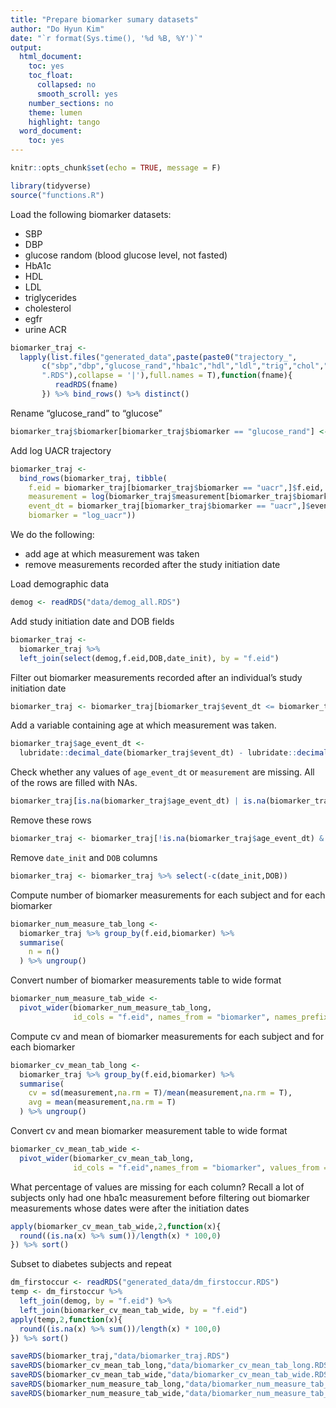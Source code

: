 ```yaml
---
title: "Prepare biomarker sumary datasets"
author: "Do Hyun Kim"
date: "`r format(Sys.time(), '%d %B, %Y')`"
output:
  html_document:
    toc: yes
    toc_float:
      collapsed: no
      smooth_scroll: yes
    number_sections: no
    theme: lumen
    highlight: tango
  word_document:
    toc: yes
---
```


```r
knitr::opts_chunk$set(echo = TRUE, message = F)
```

```r
library(tidyverse)
source("functions.R")
```

Load the following biomarker datasets:

- SBP 
- DBP 
- glucose random (blood glucose level, not fasted)
- HbA1c
- HDL
- LDL
- triglycerides
- cholesterol
- egfr
- urine ACR

```r
biomarker_traj <- 
  lapply(list.files("generated_data",paste(paste0("trajectory_",
       c("sbp","dbp","glucose_rand","hba1c","hdl","ldl","trig","chol","egfr","uacr"),
       ".RDS"),collapse = '|'),full.names = T),function(fname){
          readRDS(fname)
       }) %>% bind_rows() %>% distinct()
```

Rename "glucose_rand" to "glucose"
```r
biomarker_traj$biomarker[biomarker_traj$biomarker == "glucose_rand"] <- "glucose"
```

Add log UACR trajectory
```r
biomarker_traj <- 
  bind_rows(biomarker_traj, tibble(
    f.eid = biomarker_traj[biomarker_traj$biomarker == "uacr",]$f.eid,
    measurement = log(biomarker_traj$measurement[biomarker_traj$biomarker == "uacr"]),
    event_dt = biomarker_traj[biomarker_traj$biomarker == "uacr",]$event_dt,
    biomarker = "log_uacr"))
```


We do the following:

- add age at which measurement was taken
- remove measurements recorded after the study initiation date

Load demographic data
```r
demog <- readRDS("data/demog_all.RDS")
```

Add study initiation date and DOB fields
```r
biomarker_traj <-
  biomarker_traj %>%
  left_join(select(demog,f.eid,DOB,date_init), by = "f.eid")
```

Filter out biomarker measurements recorded after an individual's study initiation date
```r
biomarker_traj <- biomarker_traj[biomarker_traj$event_dt <= biomarker_traj$date_init,]
```

Add a variable containing age at which measurement was taken.
```r
biomarker_traj$age_event_dt <-
  lubridate::decimal_date(biomarker_traj$event_dt) - lubridate::decimal_date(biomarker_traj$DOB)
```

Check whether any values of `age_event_dt` or `measurement` are missing. All of the rows are filled with NAs.
```r
biomarker_traj[is.na(biomarker_traj$age_event_dt) | is.na(biomarker_traj$measurement), ]
```

Remove these rows
```r
biomarker_traj <- biomarker_traj[!is.na(biomarker_traj$age_event_dt) & !is.na(biomarker_traj$measurement), ]
```

Remove `date_init` and `DOB` columns
```r
biomarker_traj <- biomarker_traj %>% select(-c(date_init,DOB))
```

Compute number of biomarker measurements for each subject and for each biomarker
```r
biomarker_num_measure_tab_long <- 
  biomarker_traj %>% group_by(f.eid,biomarker) %>% 
  summarise(
    n = n()
  ) %>% ungroup()
```

Convert number of biomarker measurements table to wide format
```r
biomarker_num_measure_tab_wide <-
  pivot_wider(biomarker_num_measure_tab_long,
              id_cols = "f.eid", names_from = "biomarker", names_prefix = "n_", values_from = 'n', values_fill = 0)
```

Compute cv and mean of biomarker measurements for each subject and for each biomarker
```r
biomarker_cv_mean_tab_long <- 
  biomarker_traj %>% group_by(f.eid,biomarker) %>% 
  summarise(
    cv = sd(measurement,na.rm = T)/mean(measurement,na.rm = T),
    avg = mean(measurement,na.rm = T)
  ) %>% ungroup()
```

Convert cv and mean biomarker measurement table to wide format
```r
biomarker_cv_mean_tab_wide <- 
  pivot_wider(biomarker_cv_mean_tab_long,
              id_cols = "f.eid",names_from = "biomarker", values_from = c("cv","avg"))
```

What percentage of values are missing for each column? Recall a lot of subjects only had one hba1c measurement before filtering out biomarker measurements whose dates were after the initiation dates 
```r
apply(biomarker_cv_mean_tab_wide,2,function(x){
  round((is.na(x) %>% sum())/length(x) * 100,0)
}) %>% sort()
```

Subset to diabetes subjects and repeat
```r
dm_firstoccur <- readRDS("generated_data/dm_firstoccur.RDS")
temp <- dm_firstoccur %>% 
  left_join(demog, by = "f.eid") %>% 
  left_join(biomarker_cv_mean_tab_wide, by = "f.eid")
apply(temp,2,function(x){
  round((is.na(x) %>% sum())/length(x) * 100,0)
}) %>% sort()
```

```r
saveRDS(biomarker_traj,"data/biomarker_traj.RDS")
saveRDS(biomarker_cv_mean_tab_long,"data/biomarker_cv_mean_tab_long.RDS")
saveRDS(biomarker_cv_mean_tab_wide,"data/biomarker_cv_mean_tab_wide.RDS")
saveRDS(biomarker_num_measure_tab_long,"data/biomarker_num_measure_tab_long.RDS")
saveRDS(biomarker_num_measure_tab_wide,"data/biomarker_num_measure_tab_wide.RDS")
```















